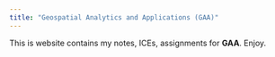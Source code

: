 ```yaml
---
title: "Geospatial Analytics and Applications (GAA)"
---
```


This is website contains my notes, ICEs, assignments for **GAA**. Enjoy.

